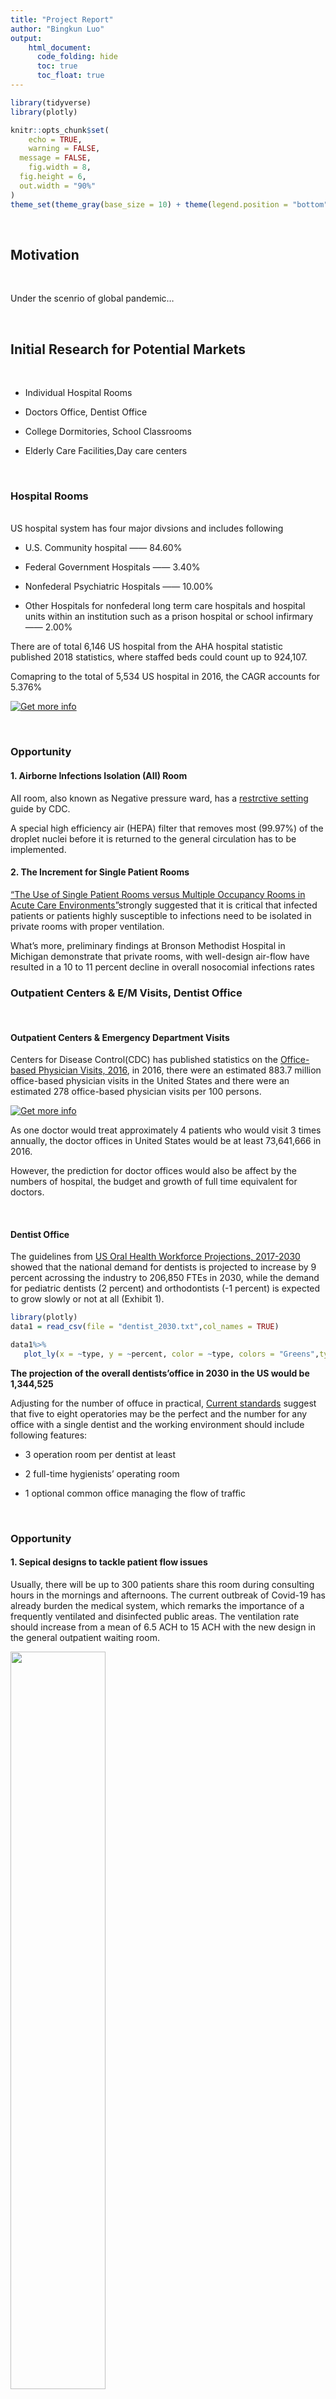 ```yaml
---
title: "Project Report"
author: "Bingkun Luo"
output:
    html_document:
      code_folding: hide
      toc: true
      toc_float: true
---
```

```r
library(tidyverse)
library(plotly)

knitr::opts_chunk$set(
	echo = TRUE,
	warning = FALSE,
  message = FALSE,
	fig.width = 8, 
  fig.height = 6,
  out.width = "90%"
)
theme_set(theme_gray(base_size = 10) + theme(legend.position = "bottom"))
```

<br>

## Motivation

<br>

Under the scenrio of global pandemic...

<br>

## Initial Research for Potential Markets

<br>

* Individual Hospital Rooms

* Doctors Office, Dentist Office

* College Dormitories, School Classrooms

* Elderly Care Facilities,Day care centers

<br>

### Hospital Rooms

<br> 
US hospital system has four major divsions and includes following

* U.S. Community hospital —— 84.60%


* Federal Government Hospitals —— 3.40%


* Nonfederal Psychiatric Hospitals —— 10.00%


* Other Hospitals for nonfederal long term care hospitals and hospital units within an institution such as a prison hospital or school infirmary —— 2.00%

There are of total 6,146 US hospital from the AHA hospital statistic published 2018 statistics, where staffed beds could count up to 924,107. 

Comapring to the total of 5,534 US hospital in 2016, the CAGR accounts for 5.376%

[![Get more info](./images/AHA2018.PNG "Mapping for US Coummunity hospital ")](https://www.aha.org/statistics/2020-01-07-archived-fast-facts-us-hospitals-2019)

<br>

### Opportunity


#### 1. Airborne Infections Isolation (AII) Room

AII room, also known as Negative pressure ward, has a [restrctive setting](https://www.cdc.gov/tb/webcourses/course/chapter7/7_infection_control_7_infection_control_program_airborne_infection_isolation_aii_room.html) guide by CDC. 

A special high efficiency air (HEPA) filter that removes most (99.97%) of the droplet nuclei before it is returned to the general circulation has to be implemented.
<br>

#### 2. The Increment for Single Patient Rooms 

["The Use of Single Patient Rooms versus Multiple Occupancy Rooms
in Acute Care Environments"](https://www.healthdesign.org/sites/default/files/use_of_single_patient_rooms_v_multiple_occ._rooms-acute_care.pdf)strongly suggested that it is critical that infected patients or patients highly susceptible to infections need to be isolated in private rooms with proper ventilation. 

What's more, preliminary findings at Bronson Methodist Hospital in Michigan demonstrate that private rooms, with well-design air-flow have resulted in a 10 to 11 percent decline in overall nosocomial infections rates 



### Outpatient Centers & E/M Visits, Dentist Office {.tabset}

<br>

#### Outpatient Centers & Emergency Department Visits

Centers for Disease Control(CDC) has published statistics on the [Office-based Physician Visits, 2016](https://www.cdc.gov/nchs/products/databriefs/db331.htm), in 2016, there were an estimated 883.7 million office-based physician visits in the United States and there were an estimated 278 office-based physician visits per 100 persons.

[![Get more info](./images/OPTcenter.PNG "Mapping for US Coummunity hospital ")](https://www.modernhealthcare.com/article/20181220/NEWS/181229992/number-of-outpatient-facilities-surges-as-industry-values-more-convenient-affordable-care#:~:text=Number%20of%20outpatient%20centers%20in,2005%20to%2040%2C600%20in%202016)

As one doctor would treat approximately 4 patients who would visit 3 times annually, the doctor offices in United States would be at least 73,641,666 in 2016.

However, the prediction for doctor offices would also be affect by the numbers of hospital, the budget and growth of full time equivalent for doctors.

<br>

#### Dentist Office

The guidelines from [US Oral Health Workforce Projections, 2017-2030](https://bhw.hrsa.gov/sites/default/files/bhw/health-workforce-analysis/research/projections/oral-health-2017-2030.pdf) showed that the national demand for dentists is projected to increase by 9 percent acrossing the industry to 206,850 FTEs in 2030, while the demand for pediatric dentists (2 percent) and orthodontists (-1 percent) is expected to grow slowly or not at all (Exhibit 1).
```r
library(plotly)
data1 = read_csv(file = "dentist_2030.txt",col_names = TRUE)

data1%>%
   plot_ly(x = ~type, y = ~percent, color = ~type, colors = "Greens",type = "bar")
```

**The projection of the overall dentists'office in 2030 in the US would be 1,344,525**

Adjusting for the number of offuce in practical, [Current standards](https://blog.hjtdesign.com/how-many-dental-operatories) suggest that five to eight operatories may be the perfect and the number for any office with a single dentist and the working environment should include following features:

* 3 operation room per dentist at least

* 2 full-time hygienists’ operating room

* 1 optional common office managing the flow of traffic

<br>


### Opportunity

#### 1. Sepical designs to tackle patient flow issues

Usually, there will be up to 300 patients share this room during consulting hours in the mornings and afternoons. The current outbreak of Covid-19 has already burden the medical system, which remarks the importance of a frequently ventilated and disinfected public areas. The ventilation rate should increase from a mean of 6.5 ACH to 15 ACH with the new design in the general outpatient waiting room.

<img src="./images/waiting.PNG" style="width:55%">


* The waiting area for general outpatients (including most medical specialties, surgery and
psychiatry) is located in the large hall shown in the photograph. 
* The consulting rooms lead
off from both sides of this waiting hall. 

#### 2. Prevent cross-infection between doctors and patients

[![Get more info](./images/office1.PNG "design"){width=95%}](http://www.zjkcsj.cn/newsshow.php?cid=5&id=295)

* Hospitals should set up mechanical ventilation systems in different zones. (clean areas, contaminated areas, buffer rooms)

* Admission inspection in contaminated areas (negative pressure) and the mechanical ventilation system of the discharge disinfection treatment area (positive pressure) should be set up independently, and should not be used in combination with the ward.

* Adopt positive pressure buffer isolation method, that is, set the air supply not less than 30 times/h in **passage area**.
The compartment is equipped with a short D300 ventilation pipe, and the airflow flows from the clean area to the isolation area. 

<br>


### College Dormitories,School Classrooms{.tabset}

<br>

#### College Dormitories

This statistic shows the volume of student housing units in the United States from 2010 to 2021. In 2018, there were 2.66 million student beds in the United States, which is set to increase to 2.84 million by 2021 with the annual growth approximately 45,000 bed per year.


```r

data2_1 = read_csv(file = "housing.txt",col_names = TRUE)
data2_2 = read_csv(file = "housing2.txt",col_names = TRUE)

xaxis <- list(title = "Years",
             showline = TRUE,
             showgrid = FALSE,
             showticklabels = TRUE,
             linecolor = 'rgb(204, 204, 204)',
             linewidth = 2,
             autotick = FALSE,
             ticks = 'outside',
             tickcolor = 'rgb(204, 204, 204)',
             tickwidth = 2,
             ticklen = 5,
             tickfont = list(family = 'Arial',
                             size = 12,
                             color = 'rgb(82, 82, 82)'))

yaxis <- list(title = "Number in thousands",
             showgrid = FALSE,
             zeroline = FALSE,
             showline = FALSE,
             showticklabels = FALSE)

fig = data2_1%>% 
  plot_ly(x = ~year)%>% 
  add_trace(y = ~y, type = 'bar') %>% 
  layout(title = "Student Housing Beds Delivered in U.S 2011 to 2018", xaxis = xaxis, yaxis = yaxis, margin = margin,autosize = TRUE,showlegend = FALSE) %>%
  add_trace(x = ~c(year[1], year[8]), y = ~c(y[1], y[8]), type = 'scatter', mode = 'markers', marker = list(color = 'rgba(49,130,189, 1)', size = 1))
fig%>%
  add_trace(x = ~year, y = ~y, data = data2_2,type = 'bar', name = 'Student housing supply',
            marker = list(color = '#C9EFF9'),
            hoverinfo = "text",
            text = ~paste(y, '#'))
```

*As of August 2017. Until that time approximately 35,500 beds have been delivered and 8,000 beds were awaiting completion.

**Forecast: beds under construction and planned.

#### Classrooms for PK–12 Education

One perspective would be projection on the number of [educational institutions](https://nces.ed.gov/fastfacts/display.asp?id=372#PK12_enrollment) including special education, alternative, and other schools not classified by grade span.


```r
library(plotly)

data3 = data.frame(
    ids = c(
    "Public schools", "Private schools", "Public schools - Elementary", "Secondary",
    "Combined", "Public schools - Other","Private schools - All"
  ),
  labels = c(
    "Public schools-98,277", "Private schools-34,576", "Elementary", "Secondary", "Combined",
    "Other","All"),
  parents = c(
    "", "",  "Public schools", "Public schools", "Public schools", "Public schools",
    "Private schools"
 ),
    v = c(0,0,66758,24040,6788,691,34576),
  stringsAsFactors = FALSE
)

plot_ly(data3, ids = ~ids, labels = ~labels, parents = ~parents,values = ~v, type = 'sunburst',  domain=list(column=1),
  maxdepth=3)%>%
  layout(
    #xaxis = list(title = ""),
    #yaxis = list(title = "", zeroline = F),
    title="Number of educational institutions,2015–16",
    colorway = c('#f0c7e0','rgba(49,130,189, 1)')
  )



```

<br>

### Opportunity

#### 1. Poor ventilation inside schools, especially in older buildings

In fact, the U.S. Government Accountability Office said in a [report](https://www.nea.org/advocating-for-change/new-from-nea/school-ventilation-must-be-addressed-reopening-plans) in June that to prevent the spread of the coronavirus among schooling students, more than 41% of school districts need to update or replace their heating, ventilation, and air conditioning systems in at least half of their buildings.

Some major problem would be fresh air vents were blocked with insulation, zone valves were removed or defective, and fresh air dampers that allow outside air in to circulate had been disconnected or were defective.


#### 2. Prioritizes and renovate the system with existing standards
Since many states are still cooperate with limited opening,
following the instruction that only distance learning for K-12, Higher education institutions opened, with the extended implementation period, the ventilation system can be improved.

- Installing portable High Efficiency Particulate Air (HEPA) filters in rooms.

- Flushing air two hours before and after occupation.

- Upgrading MERV-8 to MERV-13 filters where appropriate.

<br>

### Elderly Care Facilities,Day care centers
